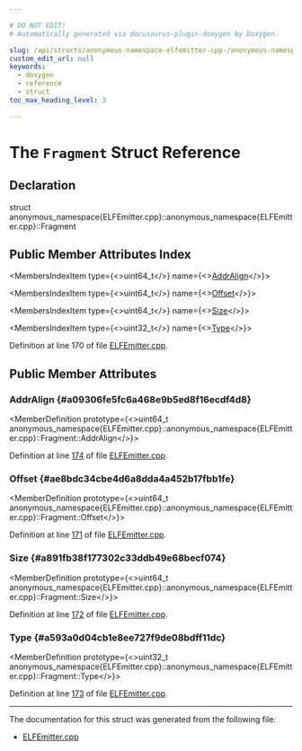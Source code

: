 ```yaml
---

# DO NOT EDIT!
# Automatically generated via docusaurus-plugin-doxygen by Doxygen.

slug: /api/structs/anonymous-namespace-elfemitter-cpp-/anonymous-namespace-elfemitter-cpp-/fragment
custom_edit_url: null
keywords:
  - doxygen
  - reference
  - struct
toc_max_heading_level: 3

---
```





# The `Fragment` Struct Reference

<DoxygenPage pluginConfig={pluginConfig}>



## Declaration

<CodeBlock>struct anonymous_namespace{ELFEmitter.cpp}::anonymous_namespace{ELFEmitter.cpp}::Fragment</CodeBlock>

## Public Member Attributes Index

<MembersIndex>

<MembersIndexItem
  type={<>uint64&#95;t</>}
  name={<><a href="#a09306fe5fc6a468e9b5ed8f16ecdf4d8">AddrAlign</a></>}>
</MembersIndexItem>

<MembersIndexItem
  type={<>uint64&#95;t</>}
  name={<><a href="#ae8bdc34cbe4d6a8dda4a452b17fbb1fe">Offset</a></>}>
</MembersIndexItem>

<MembersIndexItem
  type={<>uint64&#95;t</>}
  name={<><a href="#a891fb38f177302c33ddb49e68becf074">Size</a></>}>
</MembersIndexItem>

<MembersIndexItem
  type={<>uint32&#95;t</>}
  name={<><a href="#a593a0d04cb1e8ee727f9de08bdff11dc">Type</a></>}>
</MembersIndexItem>

</MembersIndex>


Definition at line 170 of file <a href="/docs/api/files/lib/lib/objectyaml/elfemitter-cpp">ELFEmitter.cpp</a>.

<SectionDefinition>

## Public Member Attributes

### AddrAlign {#a09306fe5fc6a468e9b5ed8f16ecdf4d8}

<MemberDefinition
  prototype={<>uint64&#95;t anonymous&#95;namespace&#123;ELFEmitter.cpp&#125;::anonymous&#95;namespace&#123;ELFEmitter.cpp&#125;::Fragment::AddrAlign</>}>

Definition at line <a href="/docs/api/files/lib/lib/objectyaml/elfemitter-cpp/#l00174">174</a> of file <a href="/docs/api/files/lib/lib/objectyaml/elfemitter-cpp">ELFEmitter.cpp</a>.
</MemberDefinition>

### Offset {#ae8bdc34cbe4d6a8dda4a452b17fbb1fe}

<MemberDefinition
  prototype={<>uint64&#95;t anonymous&#95;namespace&#123;ELFEmitter.cpp&#125;::anonymous&#95;namespace&#123;ELFEmitter.cpp&#125;::Fragment::Offset</>}>

Definition at line <a href="/docs/api/files/lib/lib/objectyaml/elfemitter-cpp/#l00171">171</a> of file <a href="/docs/api/files/lib/lib/objectyaml/elfemitter-cpp">ELFEmitter.cpp</a>.
</MemberDefinition>

### Size {#a891fb38f177302c33ddb49e68becf074}

<MemberDefinition
  prototype={<>uint64&#95;t anonymous&#95;namespace&#123;ELFEmitter.cpp&#125;::anonymous&#95;namespace&#123;ELFEmitter.cpp&#125;::Fragment::Size</>}>

Definition at line <a href="/docs/api/files/lib/lib/objectyaml/elfemitter-cpp/#l00172">172</a> of file <a href="/docs/api/files/lib/lib/objectyaml/elfemitter-cpp">ELFEmitter.cpp</a>.
</MemberDefinition>

### Type {#a593a0d04cb1e8ee727f9de08bdff11dc}

<MemberDefinition
  prototype={<>uint32&#95;t anonymous&#95;namespace&#123;ELFEmitter.cpp&#125;::anonymous&#95;namespace&#123;ELFEmitter.cpp&#125;::Fragment::Type</>}>

Definition at line <a href="/docs/api/files/lib/lib/objectyaml/elfemitter-cpp/#l00173">173</a> of file <a href="/docs/api/files/lib/lib/objectyaml/elfemitter-cpp">ELFEmitter.cpp</a>.
</MemberDefinition>

</SectionDefinition>

<hr/>

The documentation for this struct was generated from the following file:

<ul>
<li><a href="/docs/api/files/lib/lib/objectyaml/elfemitter-cpp">ELFEmitter.cpp</a></li>
</ul>

</DoxygenPage>
